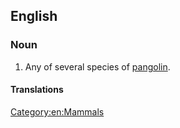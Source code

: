 ==English==

===Noun===
{{en-noun}}

# Any of several species of [[pangolin]].

====Translations====
{{trans-see|pangolin}}

[[Category:en:Mammals]]
